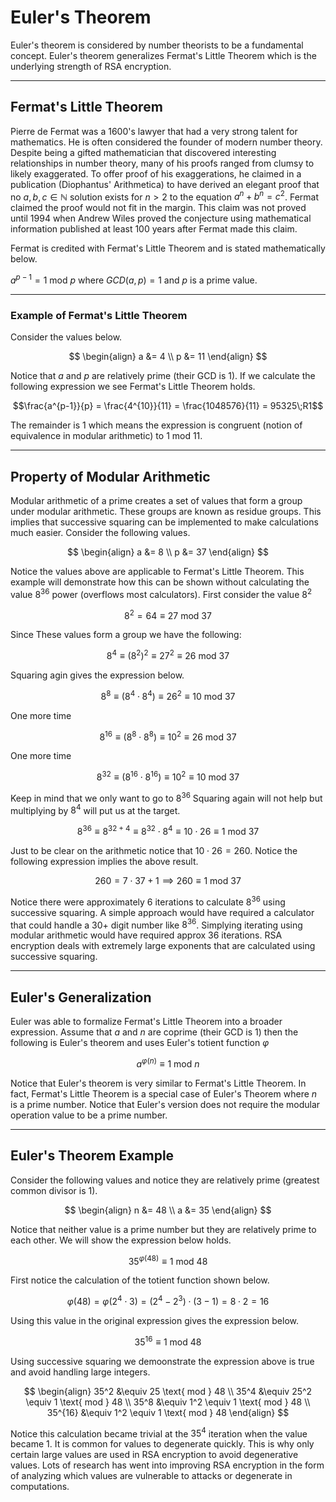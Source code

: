 # Euler's Theorem

Euler's theorem is considered by number theorists to be a fundamental concept.  Euler's theorem generalizes Fermat's Little Theorem which is the underlying strength of RSA encryption.

---

## Fermat's Little Theorem 

Pierre de Fermat was a 1600's lawyer that had a very strong talent for mathematics.  He is often considered the founder of modern number theory.  Despite being a gifted mathematician that discovered interesting relationships in number theory, many of his proofs ranged from clumsy to likely exaggerated. To offer proof of his exaggerations, he claimed in a publication (Diophantus' Arithmetica) to have derived an elegant proof that no $a,b,c \in \mathbb{N}$ solution exists for $n>2$ to the equation $a^n + b^n = c^2$.  Fermat claimed the proof would not fit in the margin.  This claim was not proved until 1994 when Andrew Wiles proved the conjecture using mathematical information published at least 100 years after Fermat made this claim.  

Fermat is credited with Fermat's Little Theorem and is stated mathematically below.

$a^{p-1} = 1 \text{ mod } p$ where $GCD(a,p) = 1$ and $p$ is a prime value.

---

### Example of Fermat's Little Theorem 

Consider the values below.

$$
\begin{align}
a &= 4 \\
p &= 11
\end{align}
$$

Notice that $a$ and $p$ are relatively prime (their GCD is 1). If we calculate the following expression we see Fermat's Little Theorem holds.

$$\frac{a^{p-1}}{p} = \frac{4^{10}}{11} = \frac{1048576}{11} = 95325\;R1$$

The remainder is 1 which means the expression is congruent (notion of equivalence in modular arithmetic) to 1 mod 11.

---

## Property of Modular Arithmetic 

Modular arithmetic of a prime creates a set of values that form a group under modular arithmetic. These groups are known as residue groups.  This implies that successive squaring can be implemented to make calculations much easier.  Consider the following values.

$$
\begin{align}
a &= 8 \\
p &= 37
\end{align}
$$

Notice the values above are applicable to Fermat's Little Theorem. This example will demonstrate how this can be shown without calculating the value $8^{36}$ power (overflows most calculators). First consider the value $8^2$

$$8^2 = 64 \equiv 27 \text{ mod } 37$$

Since These values form a group we have the following:

$$8^4 \equiv \left(8^2 \right)^2 \equiv 27^2 \equiv 26 \text{ mod } 37$$

Squaring agin gives the expression below. 

$$8^8 \equiv \left( 8^4 \cdot 8^4 \right) \equiv 26^2 \equiv 10 \text{ mod } 37$$

One more time 

$$8^{16} \equiv \left(8^8 \cdot 8^8 \right) \equiv 10^2 \equiv 26 \text{ mod } 37$$

One more time 

$$8^{32} \equiv \left(8^{16} \cdot 8^{16} \right) \equiv 10^2 \equiv 10 \text{ mod } 37$$

Keep in mind that we only want to go to $8^{36}$  Squaring again will not help but multiplying by $8^4$ will put us at the target. 

$$8^{36} \equiv 8^{32+4} \equiv 8^{32} \cdot 8^{4} \equiv 10 \cdot 26 \equiv 1 \text{ mod } 37$$

Just to be clear on the arithmetic notice that $10 \cdot 26 = 260$.  Notice the following expression implies the above result. 

$$260 = 7 \cdot 37 + 1  \implies 260 \equiv 1 \text{ mod } 37$$

Notice there were approximately 6 iterations to calculate $8^{36}$ using successive squaring.  A simple approach would have required a calculator that could handle a 30+ digit number like $8^{36}$. Simplying iterating using modular arithmetic would have required approx 36 iterations.   RSA encryption deals with extremely large exponents that are calculated using successive squaring.

---

## Euler's Generalization 

Euler was able to formalize Fermat's Little Theorem into a broader expression. Assume that $a$ and $n$ are coprime (their GCD is 1) then the following is Euler's theorem and uses Euler's totient function $\varphi$

$$a^{\varphi(n)} \equiv 1 \text{ mod } n$$

Notice that Euler's theorem is very similar to Fermat's Little Theorem.  In fact, Fermat's Little Theorem is a special case of Euler's Theorem where $n$ is a prime number. Notice that Euler's version does not require the modular operation value to be a prime number. 

---

## Euler's Theorem Example 

Consider the following values and notice they are relatively prime (greatest common divisor is 1).

$$
\begin{align}
n &= 48 \\
a &= 35
\end{align}
$$

Notice that neither value is a prime number but they are relatively prime to each other.  We will show the expression below holds. 

$$35^{\varphi(48)} \equiv 1 \text{ mod } 48$$

First notice the calculation of the totient function shown below. 

$$\varphi(48) = \varphi(2^4 \cdot 3) = \left( 2^4 - 2^3 \right) \cdot (3-1) = 8\cdot 2 = 16$$

Using this value in the original expression gives the expression below. 

$$35^{16} \equiv 1 \text{ mod } 48$$

Using successive squaring we demoonstrate the expression above is true and avoid handling large integers.

$$
\begin{align}
35^2 &\equiv 25  \text{ mod } 48 \\
35^4 &\equiv 25^2 \equiv 1 \text{ mod } 48 \\
35^8 &\equiv 1^2 \equiv 1 \text{ mod } 48 \\
35^{16} &\equiv 1^2 \equiv 1 \text{ mod } 48
\end{align}
$$

Notice this calculation became trivial at the $35^4$ iteration when the value became 1.   It is common for values to degenerate quickly.   This is why only certain large values are used in RSA encryption to avoid degenerative values.  Lots of research has went into improving RSA encryption in the form of analyzing which values are vulnerable to attacks or degenerate in computations. 